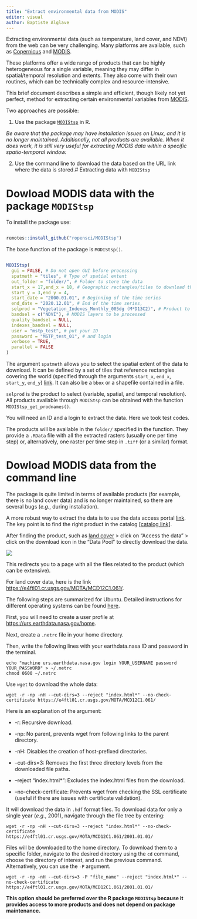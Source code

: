 ```yaml
---
title: "Extract environmental data from MODIS"
editor: visual
author: Baptiste Alglave
---
```

Extracting environmental data (such as temperature, land cover, and NDVI) from the web can be very challenging. Many platforms are available, such as [Copernicus](https://www.copernicus.eu/en/access-data) and [MODIS](https://modis.gsfc.nasa.gov/data/).

These platforms offer a wide range of products that can be highly heterogeneous for a single variable, meaning they may differ in spatial/temporal resolution and extents. They also come with their own routines, which can be technically complex and resource-intensive.

This brief document describes a simple and efficient, though likely not yet perfect, method for extracting certain environmental variables from [MODIS](https://modis.gsfc.nasa.gov/data/).

Two approaches are possible:

1. Use the package [`MODIStsp`](https://docs.ropensci.org/MODIStsp/) in R.

*Be aware that the package may have installation issues on Linux, and it is no longer maintained. Additionally, not all products are available. When it does work, it is still very useful for extracting MODIS data within a specific spatio-temporal window.*

2. Use the command line to download the data based on the URL link where the data is stored.# Extracting data with `MODIStsp`

# Dowload MODIS data with the package `MODIStsp`

To install the package use:

``` r

remotes::install_github("ropensci/MODIStsp")
```

The base function of the package is `MODIStsp()`.

``` r

MODIStsp(
  gui = FALSE, # Do not open GUI before processing
  spatmeth = "tiles", # Type of spatial extent
  out_folder = "folder/", # Folder to store the data
  start_x = 17,end_x = 18, # Geographic rectangles/tiles to download the data
  start_y = 3,end_y = 4,
  start_date = "2000.01.01", # Beginning of the time series
  end_date = "2020.12.01", # End of the time series,
  selprod = "Vegetation_Indexes_Monthly_005dg (M*D13C2)", # Product to download 
  bandsel = c("NDVI"), # MODIS layers to be processed
  quality_bandsel = NULL,
  indexes_bandsel = NULL,
  user = "mstp_test", # put your ID
  password = "MSTP_test_01", # and login
  verbose = TRUE,
  parallel = FALSE
)
```

The argument `spatmeth` allows you to select the spatial extent of the data to download. It can be defined by a set of tiles that reference rectangles covering the world (specified through the arguments `start_x`, `end_x`, `start_y`, `end_y`) [link](https://modis-land.gsfc.nasa.gov/MODLAND_grid.html). It can also be a `bbox` or a shapefile contained in a file.

`selprod` is the product to select (variable, spatial, and temporal resolution). All products available through `MODIStsp` can be obtained with the function `MODIStsp_get_prodnames()`.

You will need an ID and a login to extract the data. Here we took test codes.

The products will be available in the `folder/` specified in the function. They provide a `.RData` file with all the extracted rasters (usually one per time step) or, alternatively, one raster per time step in `.tiff` (or a similar) format.

# Dowload MODIS data from the command line

The package is quite limited in terms of available products (for example, there is no land cover data) and is no longer maintained, so there are several bugs (*e.g.*, during installation).

A more robust way to extract the data is to use the data access portal [link](https://lpdaac.usgs.gov/data/). The key point is to find the right product in the catalog [[catalog link](https://lpdaac.usgs.gov/product_search/)]. 

After finding the product, such as [land cover](https://lpdaac.usgs.gov/products/mcd12c1v061/) > click on "Access the data" > click on the download icon in the "Data Pool" to directly download the data.

![](images/MODIS_screen.png)

This redirects you to a page with all the files related to the product (which can be extensive).

For land cover data, here is the link <https://e4ftl01.cr.usgs.gov/MOTA/MCD12C1.061/>.

The following steps are summarized for Ubuntu. Detailed instructions for different operating systems can be found [here](https://lpdaac.usgs.gov/resources/e-learning/how-access-lp-daac-data-command-line/).

First, you will need to create a user profile at <https://urs.earthdata.nasa.gov/home>.

Next, create a `.netrc` file in your home directory.

Then, write the following lines with your earthdata.nasa ID and password in the terminal.

```         
echo "machine urs.earthdata.nasa.gov login YOUR_USERNAME password YOUR_PASSWORD" > ~/.netrc
chmod 0600 ~/.netrc
```

Use `wget` to download the whole data:

```         
wget -r -np -nH --cut-dirs=3 --reject "index.html*" --no-check-certificate https://e4ftl01.cr.usgs.gov/MOTA/MCD12C1.061/
```

Here is an explanation of the argument:

-   -r: Recursive download.

-   -np: No parent, prevents wget from following links to the parent directory.

-   -nH: Disables the creation of host-prefixed directories.

-   --cut-dirs=3: Removes the first three directory levels from the downloaded file paths.

-   --reject "index.html\*": Excludes the index.html files from the download.

-   --no-check-certificate: Prevents wget from checking the SSL certificate (useful if there are issues with certificate validation).

It will download the data in `.hdf` format files. To download data for only a single year (*e.g.*, 2001), navigate through the file tree by entering:

```         
wget -r -np -nH --cut-dirs=3 --reject "index.html*" --no-check-certificate 
https://e4ftl01.cr.usgs.gov/MOTA/MCD12C1.061/2001.01.01/
```

Files will be downloaded to the home directory. To download them to a specific folder, navigate to the desired directory using the `cd` command, choose the directory of interest, and run the previous command. Alternatively, you can use the `-P` argument.

```         
wget -r -np -nH --cut-dirs=3 -P "file_name" --reject "index.html*" --no-check-certificate https://e4ftl01.cr.usgs.gov/MOTA/MCD12C1.061/2001.01.01/
```

**This option should be preferred over the R package `MODIStsp` because it provides access to more products and does not depend on package maintenance.**

